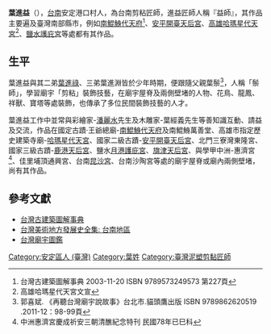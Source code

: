 {{advert|time=2015-05-28T14:33:10+00:00}}
{{coi|time=2015-05-28T14:33:10+00:00}}
{{Infobox Hokkien name
| title      = 葉進益
| hanji      = 葉進益
| poj        = Ia̍p Chìn-ek
| hanlo      = 
| tl         = Ia̍p Tsìn-ik
| bp         = 
| hokkienipa = 
| lm  = 
| image      = 
| image_size = 
| caption    = 
}}
'''葉進益'''（{{bd|1926年||1986年}}），[[台南|台南]]安定港口村人，為台南剪粘匠師，進益匠師人稱『益師』，其作品主要遍及臺灣南部縣市，例如[[南鯤鯓代天府|南鯤鯓代天府]]<ref>台灣古建築圖解事典 2003-11-20 ISBN 9789573249573 第227頁</ref>、[[安平開臺天后宮|安平開臺天后宮]]、[[哈瑪星代天宮|高雄哈瑪星代天宮]]<ref>高雄哈瑪星代天宮文宣</ref>、[[鹽水護庇宮|鹽水護庇宮]]等處都有其作品。

==生平 ==
葉進益與其二弟[[葉進祿|葉進祿]]、三弟葉進淵皆於少年時期，便跟隨父親葉鬃<ref>郭喜斌. 《再聽台灣廟宇說故事》台北市.貓頭鷹出版 ISBN 9789862620519 .2011-12：98-99頁</ref>，人稱「鬃師」，學習廟宇「剪粘」裝飾技藝，在廟宇屋脊及兩側壁堵的人物、花鳥、龍鳳、祥獸、寶塔等處裝飾，也傳承了多位民間裝飾技藝的人才。

葉進益工作中並常與彩繪家-[[潘麗水|潘麗水]]先生及木雕家-葉經義先生等善知識互動、請益及交流，作品在國定古蹟‧王爺總廟-[[南鯤鯓代天府|南鯤鯓代天府]]及南鯤鯓萬善堂、高雄市指定歷史建築寺廟-[[哈瑪星代天宮|哈瑪星代天宮]]、國家二級古蹟-[[安平開臺天后宮|安平開臺天后宮]]、北門三寮灣東隆宮、國家三級古蹟-[[鹿港天后宮|鹿港天后宮]]、鹽水[[鹽水護庇宮|月港護庇宮]]、[[旗津天后宮|旗津天后宮]]、與學甲中洲-惠濟宮<ref>中洲惠濟宮慶成祈安三朝清醮紀念特刊 民國78年已巳科</ref>、佳里埔頂通興宮、台南[[昆沙宮|昆沙宮]]、台南沙陶宮等處的廟宇屋脊或廟內兩側壁堵，尚有其作品。

== 參考文獻 ==
{{reflist}}
*[https://books.google.com.tw/books?id=3Yq2AAAAQBAJ&pg=RA2-PT204&dq=%E8%91%89%E9%80%B2%E7%9B%8A&hl=zh-TW&sa=X&ei=BK1pVc-MAeetmAXd24HwCQ&ved=0CB0Q6AEwAA#v=onepage&q=%E8%91%89%E9%80%B2%E7%9B%8A&f=false 台灣古建築圖解事典] {{Wayback|url=https://books.google.com.tw/books?id=3Yq2AAAAQBAJ&pg=RA2-PT204&dq=%E8%91%89%E9%80%B2%E7%9B%8A&hl=zh-TW&sa=X&ei=BK1pVc-MAeetmAXd24HwCQ&ved=0CB0Q6AEwAA#v=onepage&q=%E8%91%89%E9%80%B2%E7%9B%8A&f=false |date=20150530210529 }}
*[https://books.google.com.tw/books?id=UE1JAQAAIAAJ&q=%E8%91%89%E9%80%B2%E7%9B%8A&dq=%E8%91%89%E9%80%B2%E7%9B%8A&hl=zh-TW&sa=X&ei=BK1pVc-MAeetmAXd24HwCQ&ved=0CCwQ6AEwAg 台灣美術地方發展史全集: 台南地區] {{Wayback|url=https://books.google.com.tw/books?id=UE1JAQAAIAAJ&q=%E8%91%89%E9%80%B2%E7%9B%8A&dq=%E8%91%89%E9%80%B2%E7%9B%8A&hl=zh-TW&sa=X&ei=BK1pVc-MAeetmAXd24HwCQ&ved=0CCwQ6AEwAg |date=20150530162921 }}
*[https://books.google.com.tw/books?id=u_pnAAAAIAAJ&q=%E8%91%89%E9%80%B2%E7%9B%8A&dq=%E8%91%89%E9%80%B2%E7%9B%8A&hl=zh-TW&sa=X&ei=BK1pVc-MAeetmAXd24HwCQ&ved=0CEIQ6AEwBg 台灣廟宇圖鑑] {{Wayback|url=https://books.google.com.tw/books?id=u_pnAAAAIAAJ&q=%E8%91%89%E9%80%B2%E7%9B%8A&dq=%E8%91%89%E9%80%B2%E7%9B%8A&hl=zh-TW&sa=X&ei=BK1pVc-MAeetmAXd24HwCQ&ved=0CEIQ6AEwBg |date=20150530182802 }}

[[Category:安定區人_(臺灣)|Category:安定區人 (臺灣)]]
[[Category:葉姓|Category:葉姓]]
[[Category:臺灣泥塑剪黏匠師|Category:臺灣泥塑剪黏匠師]]